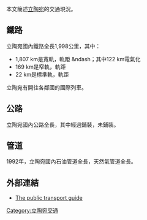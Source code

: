 {{no footnotes|time=2016-02-22T09:48:35+00:00}}
本文簡述[[立陶宛|立陶宛]]的交通現況。
== 鐵路 ==
{{main|立陶宛鐵路}}
立陶宛國內鐵路全長1,998公里，其中：
*1,807 km是寬軌，軌距{{RailGauge|1520mm}} &ndash；其中122 km電氣化
*169 km是窄軌，軌距{{RailGauge|750mm}}
*22 km是標準軌，軌距{{RailGauge|1435mm}}

立陶宛有開往各鄰國的國際列車。

==公路==
立陶宛國內公路全長{{convert|21,328.09|km}}，其中{{convert|12,912.22|km|abbr=on}}經過鋪裝，{{convert|8,415.87|km|abbr=on}}未鋪裝。
== 管道 ==
1992年，立陶宛國內石油管道全長{{convert|105|km|abbr=on}}，天然氣管道全長{{convert|760|km|abbr=on}}。

== 外部連結 ==
* [http://www.nahverkehr.info/ The public transport guide]

{{立陶宛主題}}
{{歐洲題目|交通}}
{{Authority control}}

[[Category:立陶宛交通|Category:立陶宛交通]]
